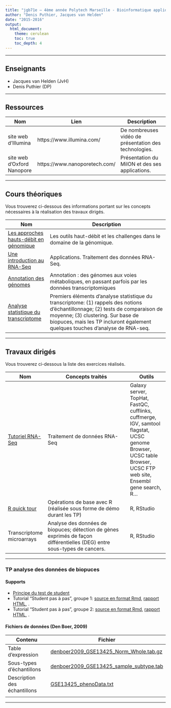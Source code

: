 ```yaml
---
title: "jgb71e — 4ème année Polytech Marseille - Bioinformatique appliquée."
author: "Denis Puthier, Jacques van Helden"
date: "2015-2016"
output: 
  html_document:
    theme: cerulean
    toc: true
    toc_depth: 4
---
```


* * *  * * * * * *


## Enseignants

- Jacques van Helden (JvH)
- Denis Puthier (DP)

* * *  * * * * * *

## Ressources

| Nom | Lien | Description
-----|------|--------------
|site web d'Illumina | https://www.illumina.com/| De nombreuses vidéo de présentation des technologies.|
|site web d'Oxford Nanopore|https://www.nanoporetech.com/| Présentation du MiION et des ses applications.|

-------------------------------------------------------

## Cours théoriques

Vous trouverez ci-dessous des  informations portant sur les concepts nécessaires à la réalisation des travaux dirigés.


| Nom | Description  |
|-----|--------------|
|[Les approches hauts-débit en génomique](slides/genomic-intro.pdf)  | Les outils haut-débit et les challenges dans le domaine de la génomique. |
| [Une introduction au RNA-Seq](slides/rna-seq_2015-polytech.pdf)| Applications. Traitement des données RNA-Seq. |
| [Annotation des génomes](slides/CM3_annotation_des_genomes_JvH.pdf) | Annotation : des génomes aux voies métaboliques, en passant parfois par les données transcriptomiques | 
| [Analyse statistique du transcriptome](slides/CM4_statistical_analysis_of_transcriptome.pdf) | Premiers éléments d'analyse statistique du transcriptome: (1) rappels des notions d'échantillonnage; (2) tests de comparaison de moyenne; (3) clustering. Sur base de biopuces, mais les TP incluront également quelques touches d'analyse de RNA-seq. | 

-------------------------------------------------------

## Travaux dirigés

Vous trouverez ci-dessous la liste des exercices réalisés.

| Nom |  Concepts traités  | Outils |
|-----|-------------------|--------|
| [Tutoriel RNA-Seq](practical/rna_seq_galaxy/rnaseq_td_galaxy.html) | Traitement de données RNA-Seq | Galaxy server, TopHat, FastQC, cufflinks, cuffmerge, IGV, samtool flagstat, UCSC genome Browser, UCSC table Browser, UCSC FTP web site, Ensembl gene search, R...
| [R quick tour](practical/R_first_steps/quick_tour.html) | Opérations de base avec R (réalisée sous forme de démo durant les TP) | R, RStudio |
| Transcriptome microarrays | Analyse des données de biopuces; détection de gènes exprimés de façon différentielles (DEG) entre sous-types de cancers.  | R, RStudio |

* * *  * * * * * *

### TP analyse des données de biopuces

#### Supports

- [Principe du test de student](http://pedagogix-tagc.univ-mrs.fr/courses/ASG1/practicals/microarrays_student_test/Student_test_info.html)
- Tutorial "Student pas à pas", groupe 1: [source en format Rmd](practical/microarrays/student_pas-a-pas_groupe1.Rmd),  [rapport HTML](practical/microarrays/student_pas-a-pas_groupe1.html), .
- Tutorial "Student pas à pas", groupe 2: [source en format Rmd](practical/microarrays/student_pas-a-pas_groupe2.Rmd),  [rapport HTML](practical/microarrays/student_pas-a-pas_groupe2.html), .

#### Fichiers de données (Den Boer, 2009)

| Contenu | Fichier |
|---------|---------|
| Table d'expression | [denboer2009_GSE13425_Norm_Whole.tab.gz](practical/microarrays/denboer_data/denboer2009_GSE13425_Norm_Whole.tab.gz) |
| Sous-types d'échantillons | [denboer2009_GSE13425_sample_subtype.tab](practical/microarrays/denboer_data/denboer2009_GSE13425_sample_subtype.tab) |
| Description des échantillons | [GSE13425_phenoData.txt](practical/microarrays/denboer_data/GSE13425_phenoData.txt) |
| | | 

* * *  * * * * * *


